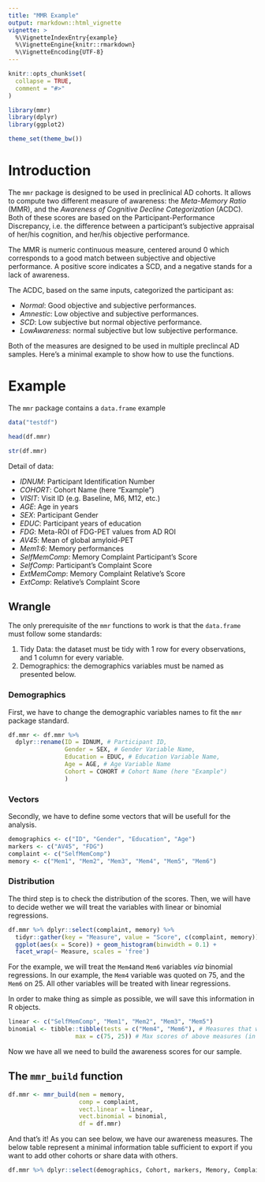 ```yaml
---
title: "MMR Example"
output: rmarkdown::html_vignette
vignette: >
  %\VignetteIndexEntry{example}
  %\VignetteEngine{knitr::rmarkdown}
  %\VignetteEncoding{UTF-8}
---
```


```r
knitr::opts_chunk$set(
  collapse = TRUE,
  comment = "#>"
)
```

```r
library(mmr)
library(dplyr)
library(ggplot2)

theme_set(theme_bw())
```

# Introduction

The `mmr` package is designed to be used in preclinical AD cohorts. It allows to compute two different measure of awareness: the *Meta-Memory Ratio* (MMR), and the *Awareness of Cognitive Decline Categorization* (ACDC). Both of these scores are based on the Participant-Performance Discrepancy, i.e. the difference between a participant's subjective appraisal of her/his cognition, and her/his objective performance.

The MMR is numeric continuous measure, centered around 0 which corresponds to a good match between subjective and objective performance. A positive score indicates a SCD, and a negative stands for a lack of awareness.

The ACDC, based on the same inputs, categorized the participant as:

  * *Normal*: Good objective and subjective performances.
  * *Amnestic*: Low objective and subjective performances.
  * *SCD*: Low subjective but normal objective performance.
  * *LowAwareness*: normal subjective but low subjective performance.
  
Both of the measures are designed to be used in multiple preclincal AD samples. Here's a minimal example to show how to use the functions.

# Example

The `mmr` package contains a `data.frame` example 

```r
data("testdf")
```

```r
head(df.mmr)
```

```r
str(df.mmr)
```

Detail of data:

  * *IDNUM*: Participant Identification Number
  * *COHORT*: Cohort Name (here "Example")
  * *VISIT*: Visit ID (e.g. Baseline, M6, M12, etc.)
  * *AGE*: Age in years
  * *SEX*: Participant Gender
  * *EDUC*: Participant years of education
  * *FDG*: Meta-ROI of FDG-PET values from AD ROI
  * *AV45*: Mean of global amyloid-PET
  * *Mem1:6*: Memory performances
  * *SelfMemComp*: Memory Complaint Participant's Score
  * *SelfComp*: Participant's Complaint Score
  * *ExtMemComp*: Memory Complaint Relative's Score
  * *ExtComp*: Relative's Complaint Score


## Wrangle

The only prerequisite of the `mmr` functions to work is that the `data.frame` must follow some standards:
  
  1. Tidy Data: the dataset must be tidy with 1 row for every observations, and 1 column for every variable.
  1. Demographics: the demographics variables must be named as presented below.


### Demographics

First, we have to change the demographic variables names to fit the `mmr` package standard.

```r
df.mmr <- df.mmr %>%
  dplyr::rename(ID = IDNUM, # Participant ID,
                Gender = SEX, # Gender Variable Name,
                Education = EDUC, # Education Variable Name, 
                Age = AGE, # Age Variable Name
                Cohort = COHORT # Cohort Name (here "Example")
                ) 
```

### Vectors

Secondly, we have to define some vectors that will be usefull for the analysis.

```r
demographics <- c("ID", "Gender", "Education", "Age")
markers <- c("AV45", "FDG")
complaint <- c("SelfMemComp")
memory <- c("Mem1", "Mem2", "Mem3", "Mem4", "Mem5", "Mem6")
```

### Distribution

The third step is to check the distribution of the scores. Then, we will have to decide wether we will treat the variables with linear or binomial regressions.

```r
df.mmr %>% dplyr::select(complaint, memory) %>%
  tidyr::gather(key = "Measure", value = "Score", c(complaint, memory)) %>%
  ggplot(aes(x = Score)) + geom_histogram(binwidth = 0.1) +
  facet_wrap(~ Measure, scales = 'free')
```

For the example, we will treat the `Mem4`and `Mem6` variables *via* binomial regressions. In our example, the `Mem4` variable was quoted on 75, and the `Mem6` on 25. All other variables will be treated with linear regressions.

In order to make thing as simple as possible, we will save this information in R objects.

```r
linear <- c("SelfMemComp", "Mem1", "Mem2", "Mem3", "Mem5")
binomial <- tibble::tibble(tests = c("Mem4", "Mem6"), # Measures that will be considered as binomial
                   max = c(75, 25)) # Max scores of above measures (in the same order)
```

Now we have all we need to build the awareness scores for our sample.

## The `mmr_build` function

```r
df.mmr <- mmr_build(mem = memory,
                    comp = complaint,
                    vect.linear = linear,
                    vect.binomial = binomial,
                    df = df.mmr)
```

And that's it! As you can see below, we have our awareness measures. The below table represent a minimal information table sufficient to export if you want to add other cohorts or share data with others.

```r
df.mmr %>% dplyr::select(demographics, Cohort, markers, Memory, Complaint, MMR, ACDC)
```
